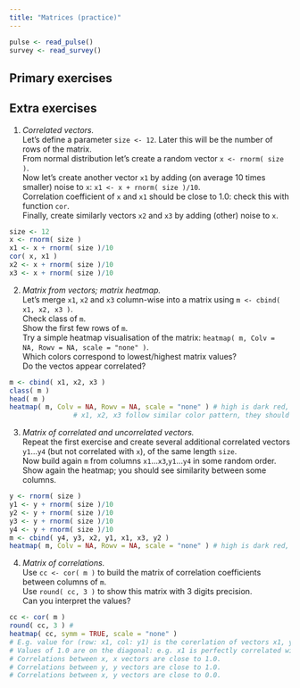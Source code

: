 ```yaml
---
title: "Matrices (practice)"
---
```


```r
pulse <- read_pulse()
survey <- read_survey()
```

## Primary exercises

## Extra exercises

1. *Correlated vectors.*  
Let's define a parameter `size <- 12`. Later this will be the number of rows of the matrix.  
From normal distribution let's create a random vector `x <- rnorm( size )`.  
Now let's create another vector `x1` by adding (on average 10 times smaller) noise to `x`: `x1 <- x + rnorm( size )/10`.  
Correlation coefficient of `x` and `x1` should be close to 1.0: check this with function `cor`.  
Finally, create similarly vectors `x2` and `x3` by adding (other) noise to `x`.

```r
size <- 12
x <- rnorm( size )
x1 <- x + rnorm( size )/10
cor( x, x1 )
x2 <- x + rnorm( size )/10
x3 <- x + rnorm( size )/10
```

2. *Matrix from vectors; matrix heatmap.*  
Let's merge `x1`, `x2` and `x3` column-wise into a matrix using  `m <- cbind( x1, x2, x3 )`.  
Check class of `m`.  
Show the first few rows of `m`.  
Try a simple heatmap visualisation of the matrix: `heatmap( m, Colv = NA, Rowv = NA, scale = "none" )`.  
Which colors correspond to lowest/highest matrix values?  
Do the vectos appear correlated?
```r
m <- cbind( x1, x2, x3 )
class( m )
head( m )
heatmap( m, Colv = NA, Rowv = NA, scale = "none" ) # high is dark red, low is yellow
                # x1, x2, x3 follow similar color pattern, they should be correlated
```

3. *Matrix of correlated and uncorrelated vectors.*  
Repeat the first exercise and create several additional correlated vectors `y1`...`y4` (but not correlated with `x`), of the same length `size`.  
Now build again `m` from columns `x1`...`x3`,`y1`...`y4` in some random order.  
Show again the heatmap; you should see similarity between some columns.
```r
y <- rnorm( size )
y1 <- y + rnorm( size )/10
y2 <- y + rnorm( size )/10
y3 <- y + rnorm( size )/10
y4 <- y + rnorm( size )/10
m <- cbind( y4, y3, x2, y1, x1, x3, y2 )
heatmap( m, Colv = NA, Rowv = NA, scale = "none" ) # high is dark red, low is yellow
```

4. *Matrix of correlations.*  
Use `cc <- cor( m )` to build the matrix of correlation coefficients between columns of `m`.  
Use `round( cc, 3 )` to show this matrix with 3 digits precision.  
Can you interpret the values?  
```r
cc <- cor( m )
round( cc, 3 ) # 
heatmap( cc, symm = TRUE, scale = "none" )
# E.g. value for (row: x1, col: y1) is the corerlation of vectors x1, y1.
# Values of 1.0 are on the diagonal: e.g. x1 is perfectly correlated with x1.
# Correlations between x, x vectors are close to 1.0.
# Correlations between y, y vectors are close to 1.0.
# Correlations between x, y vectors are close to 0.0.
```



